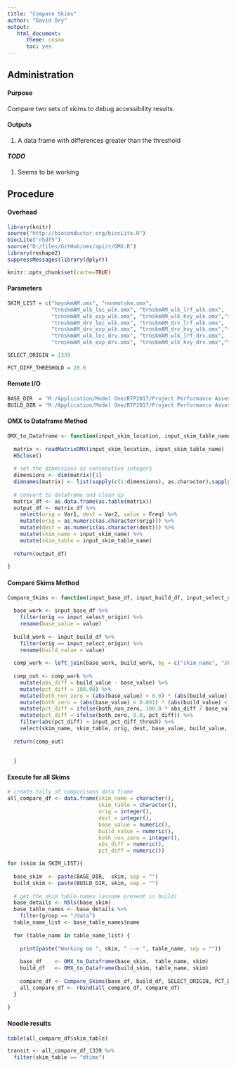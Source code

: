 ```yaml
---
title: "Compare Skims"
author: "David Ory"
output: 
   html_document:
      theme: cosmo
      toc: yes
---
```


## Administration

#### Purpose
Compare two sets of skims to debug accessibility results. 

#### Outputs
1.  A data frame with differences greater than the threshold

#### _TODO_
1.  Seems to be working

## Procedure

#### Overhead
```r
library(knitr)
source("http://bioconductor.org/biocLite.R")
biocLite("rhdf5")
source("D:/files/GitHub/omx/api/r/OMX.R")
library(reshape2)
suppressMessages(library(dplyr))
```

```r
knitr::opts_chunk$set(cache=TRUE)
```

#### Parameters
```r
              
SKIM_LIST = c("hwyskmAM.omx", "nonmotskm.omx", 
              "trnskmAM_wlk_loc_wlk.omx", "trnskmAM_wlk_lrf_wlk.omx", 
              "trnskmAM_wlk_exp_wlk.omx", "trnskmAM_wlk_hvy_wlk.omx","trnskmAM_wlk_com_wlk.omx",
              "trnskmAM_drv_loc_wlk.omx", "trnskmAM_drv_lrf_wlk.omx", 
              "trnskmAM_drv_exp_wlk.omx", "trnskmAM_drv_hvy_wlk.omx","trnskmAM_drv_com_wlk.omx",
              "trnskmAM_wlk_loc_drv.omx", "trnskmAM_wlk_lrf_drv.omx", 
              "trnskmAM_wlk_exp_drv.omx", "trnskmAM_wlk_hvy_drv.omx","trnskmAM_wlk_com_drv.omx")

SELECT_ORIGIN = 1339

PCT_DIFF_THRESHOLD = 20.0


```


#### Remote I/O
```r
BASE_DIR  = "M:/Application/Model One/RTP2017/Project Performance Assessment/Projects/Debug/2040_05_508/skims/"
BUILD_DIR = "M:/Application/Model One/RTP2017/Project Performance Assessment/Projects/Debug/2040_05_508_104/skims/"

```

#### OMX to Dataframe Method
```r
OMX_to_Dataframe <- function(input_skim_location, input_skim_table_name, input_skim_name) {
  
  matrix <- readMatrixOMX(input_skim_location, input_skim_table_name)
  H5close()
  
  # set the dimensions as consecutive integers
  dimensions <- dim(matrix)[1]
  dimnames(matrix) <- list(sapply(c(1:dimensions), as.character),sapply(c(1:dimensions), as.character))
  
  # convert to dataframe and clean up
  matrix_df <- as.data.frame(as.table(matrix))
  output_df <- matrix_df %>%
    select(orig = Var1, dest = Var2, value = Freq) %>%
    mutate(orig = as.numeric(as.character(orig))) %>%
    mutate(dest = as.numeric(as.character(dest))) %>%
    mutate(skim_name = input_skim_name) %>%
    mutate(skim_table = input_skim_table_name)
  
  return(output_df)  
  
}

```

#### Compare Skims Method
```r
Compare_Skims <- function(input_base_df, input_build_df, input_select_origin, input_pct_diff_thresh) {
  
  base_work <- input_base_df %>%
    filter(orig == input_select_origin) %>%
    rename(base_value = value)
  
  build_work <- input_build_df %>%
    filter(orig == input_select_origin) %>%
    rename(build_value = value)
  
  comp_work <- left_join(base_work, build_work, by = c("skim_name", "skim_table", "orig", "dest"))
  
  comp_out <- comp_work %>%
    mutate(abs_diff = build_value - base_value) %>%
    mutate(pct_diff = 100.00) %>%
    mutate(both_non_zero = (abs(base_value) > 0.0) * (abs(build_value) > 0.0)) %>%
    mutate(both_zero = (abs(base_value) < 0.001) * (abs(build_value) < 0.001)) %>%
    mutate(pct_diff = ifelse(both_non_zero, 100.0 * abs_diff / base_value, pct_diff)) %>%
    mutate(pct_diff = ifelse(both_zero, 0.0, pct_diff)) %>%
    filter(abs(pct_diff) > input_pct_diff_thresh) %>%
    select(skim_name, skim_table, orig, dest, base_value, build_value, abs_diff, pct_diff)
  
  return(comp_out)
  
  
  }

```

#### Execute for all Skims
```r
# create tally of comparisons data frame
all_compare_df <- data.frame(skim_name = character(),
                             skim_table = character(),
                             orig = integer(),
                             dest = integer(),
                             base_value = numeric(),
                             build_value = numeric(),
                             both_non_zero = integer(),
                             abs_diff = numeric(),
                             pct_diff = numeric())

for (skim in SKIM_LIST){
  
  base_skim  <- paste(BASE_DIR,  skim, sep = "")
  build_skim <- paste(BUILD_DIR, skim, sep = "") 
  
  # get the skim table names (assume present in build)
  base_details <- h5ls(base_skim)
  base_table_names <- base_details %>%
    filter(group == "/data")
  table_name_list <- base_table_names$name
  
  for (table_name in table_name_list) {
    
    print(paste("Working on ", skim, " --> ", table_name, sep = ""))
    
    base_df    <- OMX_to_Dataframe(base_skim,  table_name, skim)
    build_df   <- OMX_to_Dataframe(build_skim, table_name, skim) 
    
    compare_df <- Compare_Skims(base_df, build_df, SELECT_ORIGIN, PCT_DIFF_THRESHOLD) 
    all_compare_df <- rbind(all_compare_df, compare_df)
  }
  
}

```

#### Noodle results
```r

table(all_compare_df$skim_table)

transit <- all_compare_df_1339 %>%
  filter(skim_table == "dtime")


```

